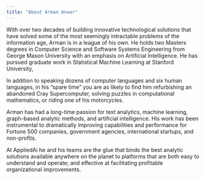 ```yaml
---
title: "About Arman Anwar"
---
```


With over two decades of building innovative technological solutions that have solved some of the most seemingly intractable problems of the information age, Arman is in a league of his own. He holds two Masters degrees in Computer Science and Software Systems Engineering from George Mason University with an emphasis on Artificial Intelligence. He has pursued graduate work in Statistical Machine Learning at Stanford University,

In addition to speaking dozens of computer languages and six human languages, in his “spare time” you are as likely to find him refurbishing an abandoned Cray Supercomputer, solving puzzles in computational mathematics, or riding one of his motorcycles.

Arman has had a long-time passion for text analytics, machine learning, graph-based analytic methods, and artificial intelligence. His work has been instrumental to dramatically improving capabilities and performance for Fortune 500 companies, government agencies, international startups, and non-profits.

At AppliedAi he and his teams are the glue that binds the best analytic solutions available anywhere on the planet to platforms that are both easy to understand and operate; and effective at facilitating profitable organizational improvements.